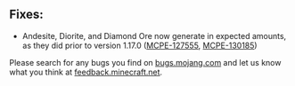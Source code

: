 ## **Fixes:**

-   Andesite, Diorite, and Diamond Ore now generate in expected amounts, as they did prior to version 1.17.0 ([MCPE-127555](https://bugs.mojang.com/browse/MCPE-127555), [MCPE-130185](https://bugs.mojang.com/browse/MCPE-130185))

Please search for any bugs you find on [bugs.mojang.com](https://bugs.mojang.com/) and let us know what you think at [feedback.minecraft.net](https://feedback.minecraft.net/).
